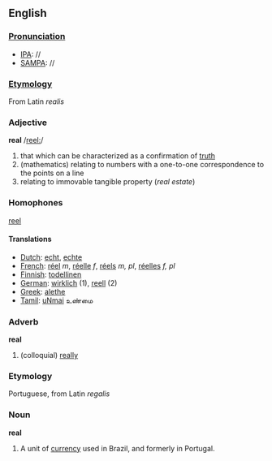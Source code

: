 == English ==
===[[Pronunciation]]===
*[[IPA]]: //
*[[SAMPA]]: //
===[[Etymology]]===
From Latin ''realis''
=== Adjective ===
'''real'''
/[[Pronunciation guide|reel:]]/

# that which can be characterized as a confirmation of [[truth]]
# (mathematics) relating to numbers with a one-to-one correspondence to the points on a line
# relating to immovable tangible property (''real estate'')

===Homophones===
[[reel]]

==== Translations ====
*[[Dutch]]: [[echt]], [[echte]]
*[[French]]: [[réel]] ''m'', [[réelle]] ''f'', [[réels]] ''m, pl'', [[réelles]] ''f, pl''
*[[Finnish]]: [[todellinen]]
*[[German]]: [[wirklich]] (1), [[reell]] (2)
*[[Greek]]: [[alethe]]
*[[Tamil]]: [[uNmai]] உண்மை 
=== Adverb ===
'''real'''

# (colloquial) [[really]]

===Etymology===
Portuguese, from Latin ''regalis''
=== Noun ===
'''real'''

# A unit of [[currency]] used in Brazil, and formerly in Portugal.